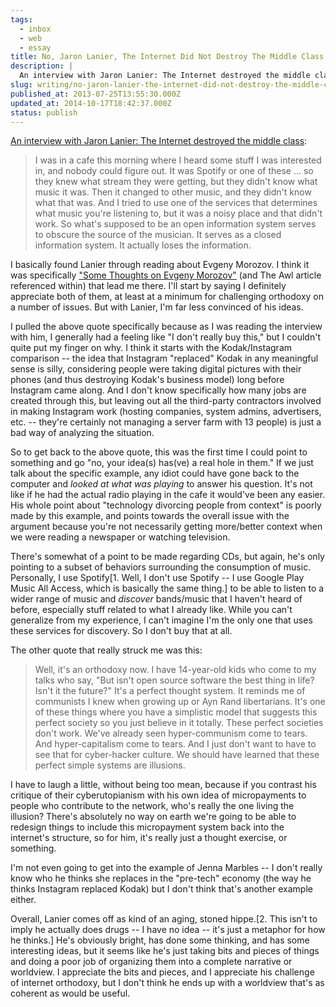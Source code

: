 ```yaml
---
tags:
  - inbox
  - web
  - essay
title: No, Jaron Lanier, The Internet Did Not Destroy The Middle Class
description: |
  An interview with Jaron Lanier: The Internet destroyed the middle class: I was in a cafe this morning where I heard some stuff I was interested in, and nobody could figure out. It was Spotify or one of these … so they knew what stream they were getting, but they didn't know what music it \[…]
slug: writing/no-jaron-lanier-the-internet-did-not-destroy-the-middle-class
published_at: 2013-07-25T13:55:30.000Z
updated_at: 2014-10-17T18:42:37.000Z
status: publish
---
```

[An interview with Jaron Lanier: The Internet destroyed the middle class](http://www.salon.com/2013/05/12/jaron_lanier_the_internet_destroyed_the_middle_class/ "Jaron Lanier: The Internet destroyed the middle class"):

> I was in a cafe this morning where I heard some stuff I was interested in, and nobody could figure out. It was Spotify or one of these ... so they knew what stream they were getting, but they didn't know what music it was. Then it changed to other music, and they didn't know what that was. And I tried to use one of the services that determines what music you're listening to, but it was a noisy place and that didn't work. So what's supposed to be an open information system serves to obscure the source of the musician. It serves as a closed information system. It actually loses the information.

I basically found Lanier through reading about Evgeny Morozov. I think it was specifically ["Some Thoughts on Evgeny Morozov"](https://jamesdigioia.com/some-thoughts-on-evgeny-morozov/) (and The Awl article referenced within) that lead me there. I'll start by saying I definitely appreciate both of them, at least at a minimum for challenging orthodoxy on a number of issues. But with Lanier, I'm far less convinced of his ideas.

I pulled the above quote specifically because as I was reading the interview with him, I generally had a feeling like "I don't really buy this," but I couldn't quite put my finger on why. I think it starts with the Kodak/Instagram comparison -- the idea that Instagram "replaced" Kodak in any meaningful sense is silly, considering people were taking digital pictures with their phones (and thus destroying Kodak's business model) long before Instagram came along. And I don't know specifically how many jobs are created through this, but leaving out all the third-party contractors involved in making Instagram work (hosting companies, system admins, advertisers, etc. -- they're certainly not managing a server farm with 13 people) is just a bad way of analyzing the situation.

So to get back to the above quote, this was the first time I could point to something and go "no, your idea(s) has(ve) a real hole in them." If we just talk about the specific example, any idiot could have gone back to the computer and *looked at what was playing* to answer his question. It's not like if he had the actual radio playing in the cafe it would've been any easier. His whole point about "technology divorcing people from context" is poorly made by this example, and points towards the overall issue with the argument because you're not necessarily getting more/better context when we were reading a newspaper or watching television.

There's somewhat of a point to be made regarding CDs, but again, he's only pointing to a subset of behaviors surrounding the consumption of music. Personally, I use Spotify\[1. Well, I don't use Spotify -- I use Google Play Music All Access, which is basically the same thing.] to be able to listen to a wider range of music and *discover* bands/music that I haven't heard of before, especially stuff related to what I already like. While you can't generalize from my experience, I can't imagine I'm the only one that uses these services for discovery. So I don't buy that at all.

The other quote that really struck me was this:

> Well, it's an orthodoxy now. I have 14-year-old kids who come to my talks who say, "But isn't open source software the best thing in life? Isn't it the future?" It's a perfect thought system. It reminds me of communists I knew when growing up or Ayn Rand libertarians. It's one of these things where you have a simplistic model that suggests this perfect society so you just believe in it totally. These perfect societies don't work. We've already seen hyper-communism come to tears. And hyper-capitalism come to tears. And I just don't want to have to see that for cyber-hacker culture. We should have learned that these perfect simple systems are illusions.

I have to laugh a little, without being too mean, because if you contrast his critique of their cyberutopianism with his own idea of micropayments to people who contribute to the network, who's really the one living the illusion? There's absolutely no way on earth we're going to be able to redesign things to include this micropayment system back into the internet's structure, so for him, it's really just a thought exercise, or something.

I'm not even going to get into the example of Jenna Marbles -- I don't really know who he thinks she replaces in the "pre-tech" economy (the way he thinks Instagram replaced Kodak) but I don't think that's another example either.

Overall, Lanier comes off as kind of an aging, stoned hippe.\[2. This isn't to imply he actually does drugs -- I have no idea -- it's just a metaphor for how he thinks.] He's obviously bright, has done some thinking, and has some interesting ideas, but it seems like he's just taking bits and pieces of things and doing a poor job of organizing them into a complete narrative or worldview. I appreciate the bits and pieces, and I appreciate his challenge of internet orthodoxy, but I don't think he ends up with a worldview that's as coherent as would be useful.
